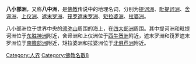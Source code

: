 '''八小部洲'''，又称'''八中洲'''，是[[佛教|佛教]]传说中的地理名词，分别为[[提诃洲|提诃洲]]、[[毗提诃洲|毗提诃洲]]、[[舍谛洲|舍谛洲]]、[[上仪洲|上仪洲]]、[[遮末罗洲|遮末罗洲]]、[[筏罗遮末罗洲|筏罗遮末罗洲]]、[[矩拉婆洲|矩拉婆洲]]、[[拉婆洲|拉婆洲]]。

八小部洲位于世界中央的[[须弥山|须弥山]]周围的海上，在[[四大部洲|四大部洲]]周围。其中提诃洲和毗提诃洲位于[[东胜神洲|东胜神洲]]附近，舍谛洲和上仪洲位于[[西牛贺洲|西牛贺洲]]附近，遮末罗洲和筏罗遮末罗洲位于[[南赡部洲|南赡部洲]]附近，矩拉婆洲和拉婆洲位于[[北俱芦洲|北俱芦洲]]附近。


[[Category:人界|Category:人界]]
[[Category:佛教名數8|Category:佛教名數8]]